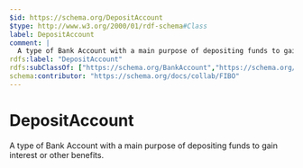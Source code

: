 ```yaml
---
$id: https://schema.org/DepositAccount
$type: http://www.w3.org/2000/01/rdf-schema#Class
label: DepositAccount
comment: |
  A type of Bank Account with a main purpose of depositing funds to gain interest or other benefits.
rdfs:label: "DepositAccount"
rdfs:subClassOf: ["https://schema.org/BankAccount","https://schema.org/InvestmentOrDeposit"]
schema:contributor: "https://schema.org/docs/collab/FIBO"
---
```


# DepositAccount

A type of Bank Account with a main purpose of depositing funds to gain interest or other benefits.

